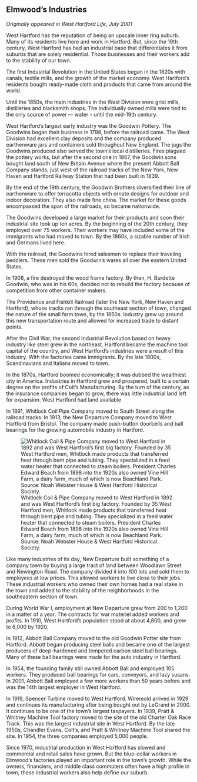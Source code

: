 ## Elmwood's Industries {-}

*Originally appeared in West Hartford Life, July 2001*

West Hartford has the reputation of being an upscale inner ring suburb. Many of its residents live here and work in Hartford. But, since the 19th century, West Hartford has had an industrial base that differentiates it from suburbs that are solely residential. Those businesses and their workers add to the stability of our town.

The first Industrial Revolution in the United States began in the 1820s with canals, textile mills, and the growth of the market economy. West Hartford’s residents bought ready-made cloth and products that came from around the world.

Until the 1850s, the main industries in the West Division were grist mills, distilleries and blacksmith shops. The individually owned mills were tied to the only source of power –- water -- until the mid-19th century.

West Hartford’s largest early industry was the Goodwin Pottery. The Goodwins began their business in 1798, before the railroad came. The West Division had excellent clay deposits and the company produced earthenware jars and containers sold throughout New England. The jugs the Goodwins produced also served the town’s local distilleries. Fires plagued the pottery works, but after the second one in 1867, the Goodwin sons bought land south of New Britain Avenue where the present Abbott Ball Company stands, just west of the railroad tracks of the New York, New Haven and Hartford Railway Station that had been built in 1839.

By the end of the 19th century, the Goodwin Brothers diversified their line of earthenware to offer terracotta objects with ornate designs for outdoor and indoor decoration. They also made fine china. The market for these goods encompassed the span of the railroads, so became nationwide.

The Goodwins developed a large market for their products and soon their industrial site took up ten acres. By the beginning of the 20th century, they employed over 75 workers. Their workers may have included some of the immigrants who had moved to town. By the 1860s, a sizable number of Irish and Germans lived here.

With the railroad, the Goodwins hired salesmen to replace their traveling peddlers. These men sold the Goodwin’s wares all over the eastern United States.

In 1908, a fire destroyed the wood frame factory. By then, H. Burdette Goodwin, who was in his 60s, decided not to rebuild the factory because of competition from other container makers.

The Providence and Fishkill Railroad (later the New York, New Haven and Hartford), whose tracks ran through the southeast section of town, changed the nature of the small farm town, by the 1850s. Industry grew up around this new transportation route and allowed for increased trade to distant points.

After the Civil War, the second Industrial Revolution based on heavy industry like steel grew in the northeast. Hartford became the machine tool capital of the country, and West Hartford’s industries were a result of this industry. With the factories came immigrants. By the late 1800s, Scandinavians and Italians moved to town.

In the 1870s, Hartford boomed economically; it was dubbed the wealthiest city in America. Industries in Hartford grew and prospered, built to a certain degree on the profits of Colt’s Manufacturing. By the turn of the century, as the insurance companies began to grow, there was little industrial land left for expansion. West Hartford had land available

In 1891, Whitlock Coil Pipe Company moved to South Street along the railroad tracks. In 1913, the New Departure Company moved to West Hartford from Bristol. The company made push-button doorbells and ball bearings for the growing automobile industry in Hartford.

![Whitlock Coil & Pipe Company moved to West Hartford in 1892 and was West Hartford’s first big factory. Founded by 35 West Hartford men, Whitlock made products that transferred heat through bent pipe and tubing. They specialized in a feed water heater that connected to steam boilers. President Charles Edward Beach from 1898 into the 1920s also owned Vine Hill Farm, a dairy farm, much of which is now Beachland Park. Source: Noah Webster House & West Hartford Historical Society.](images/04-WhitlockCoil.jpg)

Like many industries of its day, New Departure built something of a company town by buying a large tract of land between Woodlawn Street and Newington Road. The company divided it into 100 lots and sold them to employees at low prices. This allowed workers to live close to their jobs. These industrial workers who owned their own homes had a real stake in the town and added to the stability of the neighborhoods in the southeastern section of town.

During World War I, employment at New Departure grew from 200 to 1,200 in a matter of a year. The contracts for war materiel added workers and profits. In 1910, West Hartford’s population stood at about 4,800, and grew to 8,000 by 1920.

In 1912, Abbott Ball Company moved to the old Goodwin Potter site from Hartford. Abbott began producing steel balls and became one of the largest producers of deep-hardened and tempered carbon steel ball bearings. Many of these ball bearings were made for the auto industry in Hartford.

In 1954, the founding family still owned Abbott Ball and employed 105 workers. They produced ball bearings for cars, conveyors, and lazy susans. In 2001, Abbott Ball employed a few more workers than 50 years before and was the 14th largest employer in West Hartford.

In 1919, Spencer Turbine moved to West Hartford. Wiremold arrived in 1929 and continues its manufacturing after being bought out by LeGrand in 2000. It continues to be one of the town’s largest taxpayers. In 1939, Pratt & Whitney Machine Tool factory moved to the site of the old Charter Oak Race Track. This was the largest industrial site in West Hartford. By the late 1950s, Chandler Evans, Colt’s, and Pratt & Whitney Machine Tool shared the site. In 1954, the three companies employed 5,000 people.

Since 1970, industrial production in West Hartford has slowed and commercial and retail sales have grown. But the blue-collar workers in Elmwood’s factories played an important role in the town’s growth. While the owners, financiers, and middle class commuters often have a high profile in town, these industrial workers also help define our suburb.
